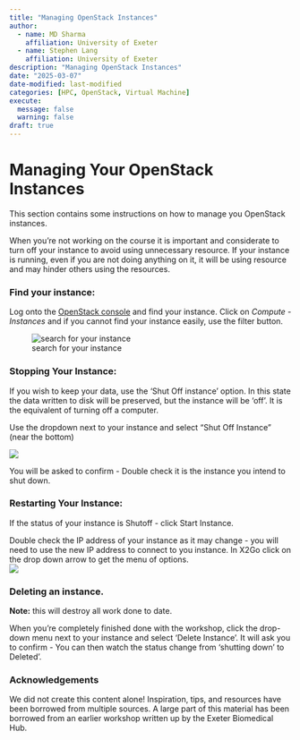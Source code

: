 ```yaml
---
title: "Managing OpenStack Instances"
author: 
  - name: MD Sharma
    affiliation: University of Exeter
  - name: Stephen Lang
    affiliation: University of Exeter
description: "Managing OpenStack Instances"
date: "2025-03-07"
date-modified: last-modified
categories: [HPC, OpenStack, Virtual Machine]
execute:
  message: false
  warning: false
draft: true
---
```


# **Managing Your OpenStack Instances**

This section contains some instructions on how to manage you OpenStack instances.

When you’re not working on the course it is important and considerate to turn off your instance to avoid using unnecessary resource. If your instance is running, even if you are not doing anything on it, it will be using resource and may hinder others using the resources.

### Find your instance:

Log onto the [OpenStack console](https://stack.exeter.ac.uk/dashboard/project/instances/) and find your instance. Click on *Compute - Instances* and if you cannot find your instance easily, use the filter button.

![search for your instance](./img/manage_001.jpg)

### Stopping Your Instance:

If you wish to keep your data, use the ‘Shut Off instance’ option. In this state the data written to disk will be preserved, but the instance will be ‘off’. It is the equivalent of turning off a computer.

Use the dropdown next to your instance and select “Shut Off Instance” (near the bottom)

![](./img/openstack-shutoff-1.png)

You will be asked to confirm - Double check it is the instance you intend to shut down.

### Restarting Your Instance:

If the status of your instance is Shutoff - click Start Instance.

Double check the IP address of your instance as it may change - you will need to use the new IP address to connect to you instance. In X2Go click on the drop down arrow to get the menu of options.\
![](./img/x2go-session-prefs-1.png)

### Deleting an instance.

::: callout-caution
**Note:** this will destroy all work done to date.
:::

When you’re completely finished done with the workshop, click the drop-down menu next to your instance and select ‘Delete Instance’. It will ask you to confirm - You can then watch the status change from ‘shutting down’ to Deleted’.

### 

### Acknowledgements

We did not create this content alone! Inspiration, tips, and resources have been borrowed from multiple sources. A large part of this material has been borrowed from an earlier workshop written up by the Exeter Biomedical Hub.

